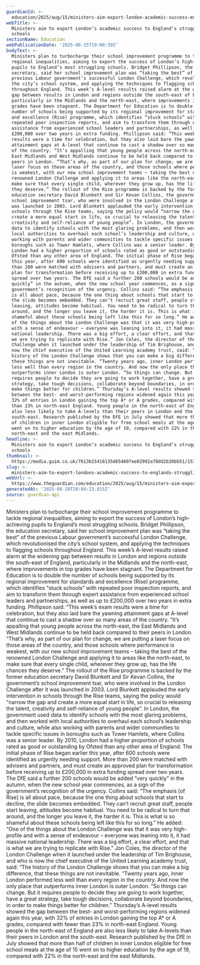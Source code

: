 ```yaml
---
guardianId: >-
  education/2025/aug/15/ministers-aim-export-london-academic-success-england-struggling-schools
webTitle: >-
  Ministers aim to export London’s academic success to England’s struggling
  schools
sectionName: Education
webPublicationDate: '2025-08-15T19:00:39Z'
bodyText: >-
  Ministers plan to turbocharge their school improvement programme to tackle
  regional inequalities, aiming to export the success of London’s high-achieving
  pupils to England’s most struggling schools. Bridget Phillipson, the education
  secretary, said her school improvement plan was “taking the best” of the
  previous Labour government’s successful London Challenge, which revolutionised
  the city’s school system, and applying the techniques to flagging schools
  throughout England. This week’s A-level results raised alarm at the widening
  gap between results in London and regions outside the south-east of England,
  particularly in the Midlands and the north-east, where improvements in top
  grades have been stagnant. The Department for Education is to double the
  number of schools being supported by its regional improvement for standards
  and excellence (Rise) programme, which identifies “stuck schools” with
  repeated poor inspection reports, and aim to transform them through expert
  assistance from experienced school leaders and partnerships, as well as up to
  £200,000 over two years in extra funding. Phillipson said: “This week’s exam
  results were a time for celebration, but they also laid bare the yawning
  attainment gaps at A-level that continue to cast a shadow over so many areas
  of the country. “It’s appalling that young people across the north-east, the
  East Midlands and West Midlands continue to be held back compared to their
  peers in London. “That’s why, as part of our plan for change, we are putting a
  laser focus on those areas of the country, and those schools where performance
  is weakest, with our new school improvement teams – taking the best of the
  renowned London Challenge and applying it to areas like the north-east, to
  make sure that every single child, wherever they grow up, has the life chances
  they deserve.” The rollout of the Rise programme is backed by the former
  education secretary David Blunkett and Sir Kevan Collins, the government’s
  school improvement tsar, who were involved in the London Challenge after it
  was launched in 2003. Lord Blunkett applauded the early intervention in
  schools through the Rise teams, saying the policy would “narrow the gap and
  create a more equal start in life, so crucial to releasing the talent,
  creativity and self-reliance of young people”. In London, the government used
  data to identify schools with the most glaring problems, and then worked with
  local authorities to overhaul each school’s leadership and culture, while also
  working with parents and wider communities to tackle specific issues in
  boroughs such as Tower Hamlets, where Collins was a senior leader. By 2010,
  London had a higher proportion of schools rated as good or outstanding by
  Ofsted than any other area of England. The initial phase of Rise began earlier
  this year, after 600 schools were identified as urgently needing support. More
  than 200 were matched with advisers and partners, and must create an approved
  plan for transformation before receiving up to £200,000 in extra funding
  spread over two years. The DfE said a further 200 schools would be added “very
  quickly” in the autumn, when the new school year commences, as a sign of the
  government’s recognition of the urgency. Collins said: “The emphasis [of Rise]
  is all about pace, because the one thing about schools that start to decline,
  the slide becomes embedded. They can’t recruit great staff, people start
  leaving, attitudes become habitual. You need to be radical to turn that
  around, and the longer you leave it, the harder it is. This is what is so
  shameful about these schools being left like this for so long.” He added: “One
  of the things about the London Challenge was that it was very high-profile and
  with a sense of endeavour – everyone was leaning into it, it had massive
  national leadership. There was a big effort, a clear effort, and that is what
  we are trying to replicate with Rise.” Jon Coles, the director of the London
  Challenge when it launched under the leadership of Tim Brighouse, and who is
  now the chief executive of the United Learning academy trust, said: “The
  history of the London Challenge shows that you can make a big difference, that
  these things are not inevitable. “Twenty years ago, inner London performed
  less well than every region in the country. And now the only place that
  outperforms inner London is outer London. “So things can change. But it
  requires people to decide they are going to work together, have a great
  strategy, take tough decisions, collaborate beyond boundaries, in order to
  make things better for children.” Thursday’s A-level results showed the gap
  between the best- and worst-performing regions widened again this year, with
  32% of entries in London gaining the top A* or A grades, compared with fewer
  than 23% in north-east England. Young people in the north-east of England are
  also less likely to take A-levels than their peers in London and the
  south-east. Research published by the DfE in July showed that more than half
  of children in inner London eligible for free school meals at the age of 15
  went on to higher education by the age of 19, compared with 22% in the
  north-east and the east Midlands.
headline: >-
  Ministers aim to export London’s academic success to England’s struggling
  schools
thumbnail: >-
  https://media.guim.co.uk/7613b15416135d654607ee02992a78dd2b20bb51/153_0_3139_2511/500.jpg
slug: >-
  ministers-aim-to-export-londons-academic-success-to-englands-struggling-schools
webUrl: >-
  https://www.theguardian.com/education/2025/aug/15/ministers-aim-export-london-academic-success-england-struggling-schools
generatedAt: '2025-08-28T20:04:23.815Z'
source: guardian-api
---
```

Ministers plan to turbocharge their school improvement programme to tackle regional inequalities, aiming to export the success of London’s high-achieving pupils to England’s most struggling schools. Bridget Phillipson, the education secretary, said her school improvement plan was “taking the best” of the previous Labour government’s successful London Challenge, which revolutionised the city’s school system, and applying the techniques to flagging schools throughout England. This week’s A-level results raised alarm at the widening gap between results in London and regions outside the south-east of England, particularly in the Midlands and the north-east, where improvements in top grades have been stagnant. The Department for Education is to double the number of schools being supported by its regional improvement for standards and excellence (Rise) programme, which identifies “stuck schools” with repeated poor inspection reports, and aim to transform them through expert assistance from experienced school leaders and partnerships, as well as up to £200,000 over two years in extra funding. Phillipson said: “This week’s exam results were a time for celebration, but they also laid bare the yawning attainment gaps at A-level that continue to cast a shadow over so many areas of the country. “It’s appalling that young people across the north-east, the East Midlands and West Midlands continue to be held back compared to their peers in London. “That’s why, as part of our plan for change, we are putting a laser focus on those areas of the country, and those schools where performance is weakest, with our new school improvement teams – taking the best of the renowned London Challenge and applying it to areas like the north-east, to make sure that every single child, wherever they grow up, has the life chances they deserve.” The rollout of the Rise programme is backed by the former education secretary David Blunkett and Sir Kevan Collins, the government’s school improvement tsar, who were involved in the London Challenge after it was launched in 2003. Lord Blunkett applauded the early intervention in schools through the Rise teams, saying the policy would “narrow the gap and create a more equal start in life, so crucial to releasing the talent, creativity and self-reliance of young people”. In London, the government used data to identify schools with the most glaring problems, and then worked with local authorities to overhaul each school’s leadership and culture, while also working with parents and wider communities to tackle specific issues in boroughs such as Tower Hamlets, where Collins was a senior leader. By 2010, London had a higher proportion of schools rated as good or outstanding by Ofsted than any other area of England. The initial phase of Rise began earlier this year, after 600 schools were identified as urgently needing support. More than 200 were matched with advisers and partners, and must create an approved plan for transformation before receiving up to £200,000 in extra funding spread over two years. The DfE said a further 200 schools would be added “very quickly” in the autumn, when the new school year commences, as a sign of the government’s recognition of the urgency. Collins said: “The emphasis [of Rise] is all about pace, because the one thing about schools that start to decline, the slide becomes embedded. They can’t recruit great staff, people start leaving, attitudes become habitual. You need to be radical to turn that around, and the longer you leave it, the harder it is. This is what is so shameful about these schools being left like this for so long.” He added: “One of the things about the London Challenge was that it was very high-profile and with a sense of endeavour – everyone was leaning into it, it had massive national leadership. There was a big effort, a clear effort, and that is what we are trying to replicate with Rise.” Jon Coles, the director of the London Challenge when it launched under the leadership of Tim Brighouse, and who is now the chief executive of the United Learning academy trust, said: “The history of the London Challenge shows that you can make a big difference, that these things are not inevitable. “Twenty years ago, inner London performed less well than every region in the country. And now the only place that outperforms inner London is outer London. “So things can change. But it requires people to decide they are going to work together, have a great strategy, take tough decisions, collaborate beyond boundaries, in order to make things better for children.” Thursday’s A-level results showed the gap between the best- and worst-performing regions widened again this year, with 32% of entries in London gaining the top A* or A grades, compared with fewer than 23% in north-east England. Young people in the north-east of England are also less likely to take A-levels than their peers in London and the south-east. Research published by the DfE in July showed that more than half of children in inner London eligible for free school meals at the age of 15 went on to higher education by the age of 19, compared with 22% in the north-east and the east Midlands.
